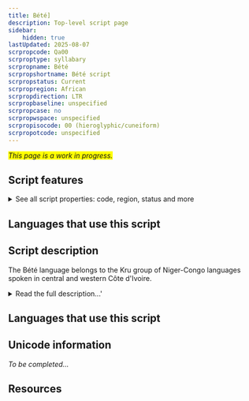 ```yaml
---
title: Bété]
description: Top-level script page
sidebar:
    hidden: true
lastUpdated: 2025-08-07
scrpropcode: Qa00
scrproptype: syllabary
scrpropname: Bété
scrpropshortname: Bété script
scrpropstatus: Current
scrpropregion: African
scrpropdirection: LTR
scrpropbaseline: unspecified
scrpropcase: no
scrpropwspace: unspecified
scrpropisocode: 00 (hieroglyphic/cuneiform)
scrpropotcode: unspecified
---
```


<span style='background-color:yellow'>_This page is a work in progress._</span>


## Script features

<details>
<summary> See all script properties: code, region, status and more</summary>
<ScriptInfo />
</details>

## Languages that use this script

<WsList script='Qa00' wsMax='5' />

## Script description

The Bété language belongs to the Kru group of Niger-Congo languages spoken in central and western Côte d'Ivoire.

<details><summary>Read the full description...'</summary>_Not yet available._</details>

## Languages that use this script

<WsList script='Qa00' wsMax='5' />

## Unicode information

_To be completed..._

## Resources

<ScriptResources detailSummary='seemore' />

